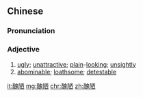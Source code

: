 {{also|丑陋}}
==Chinese==
{{zh-forms|s=丑陋}}

===Pronunciation===
{{zh-pron
|m=chǒulòu
|c=cau2 lau6
|mn=chhiú-lō͘
|cat=a
}}

===Adjective===
{{zh-adj}}

# [[ugly]]; [[unattractive]]; [[plain]]-[[looking]]; [[unsightly]]
# [[abominable]]; [[loathsome]]; [[detestable]]

[[it:醜陋]]
[[mg:醜陋]]
[[chr:醜陋]]
[[zh:醜陋]]